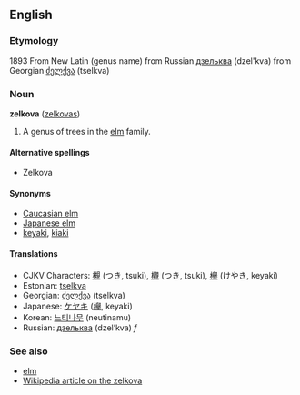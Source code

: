 ==English==
===Etymology===
1893 From New Latin (genus name) from Russian [[дзельква]] (dzel'kva) from Georgian [[ძელქვა]] (tselkva)

===Noun===
'''zelkova''' ([[zelkovas]])

# A genus of trees in the [[elm]] family.

====Alternative spellings====
*Zelkova

====Synonyms====
*[[Caucasian elm]]
*[[Japanese elm]]<!-- seems to also refer to Ulmus japonica -->
*[[keyaki]], [[kiaki]]

====Translations====
*CJKV Characters: [[槻]] (つき, tsuki), [[欟]] (つき, tsuki), [[欅]] (けやき, keyaki)
*Estonian: [[tselkva]]
*Georgian: [[ძელქვა]] (tselkva)
*Japanese: [[ケヤキ]] ([[欅]], keyaki)
*Korean: [[느티나무]] (neutinamu)
*Russian: [[дзельква]] (dzel’kva) ''f''

===See also===
*[[elm]]
*[[w:Zelkova|Wikipedia article on the zelkova]]